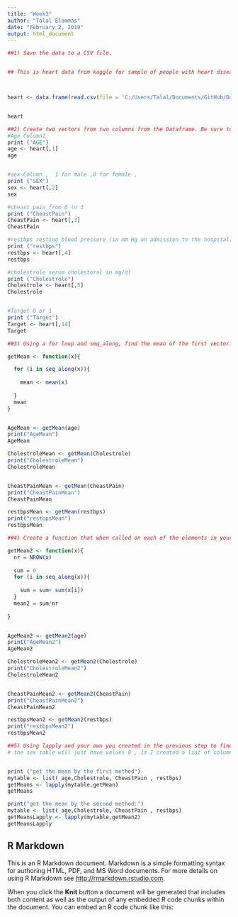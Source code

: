 ```yaml
---
title: "Week3"
author: "Talal Elammas"
date: "February 2, 2019"
output: html_document
---
```




```r
##1) Save the data to a CSV file. 


## This is heart data from kaggle for sample of people with heart disease include some medical informations from Clevland Research Center database, can be found on kaggle https://www.kaggle.com/ronitf/heart-disease-uci/version/1



heart <- data.frame(read.csv(file = 'C:/Users/Talal/Documents/GitHub/Data_Visualization/heart.csv'))


heart


```

```r
##2) Create two vectors from two columns from the Dataframe. Be sure to name these appropriately. 
#Age Column1
print ("AGE")
age <- heart[,1]
age


#sex Column ,  1 for male ,0 for female ,
print ("SEX")
sex <- heart[,2]
sex

#cheast pain from 0 to 3 
print ("CheastPain")
CheastPain <- heart[,3]
CheastPain

#restbps resting blood pressure (in mm Hg on admission to the hospital)
print ("restbps")
restbps <- heart[,4]
restbps

#cholestrole serum cholestoral in mg/dl
print ("Cholestrole")
Cholestrole <- heart[,5]
Cholestrole


#Target 0 or 1 
print ("Target")
Target <- heart[,14]
Target


```



```r
##3) Using a for loop and seq_along, find the mean of the first vector. Store the mean in an appropriate variable.

getMean <- function(x){

  for (i in seq_along(x)){
    
    mean <- mean(x)
    
  }
  mean
}


AgeMean <- getMean(age)
print("AgeMean")
AgeMean 

CholestroleMean <- getMean(Cholestrole)
print("CholestroleMean")
CholestroleMean 


CheastPainMean <- getMean(CheastPain)
print("CheastPainMean")
CheastPainMean 

restbpsMean <- getMean(restbps)
print("restbpsMean")
restbpsMean

```


```r
##4) Create a function that when called on each of the elements in your vector, finds the mean. Hint, you will use scoping rules to accumulate two global environment variables.

getMean2 <- function(x){
  nr = NROW(x)
  
  sum = 0
  for (i in seq_along(x)){
    
    sum = sum+ sum(x[i])
  }
  mean2 = sum/nr
  
}


AgeMean2 <- getMean2(age)
print("AgeMean2")
AgeMean2 

CholestroleMean2 <- getMean2(Cholestrole)
print("CholestroleMean2")
CholestroleMean2 


CheastPainMean2 <- getMean2(CheastPain)
print("CheastPainMean2")
CheastPainMean2 

restbpsMean2 <- getMean2(restbps)
print("restbpsMean2")
restbpsMean2 
```




```r
##5) Using lapply and your own you created in the previous step to find the sum and number of elements of the second vector. 
# the sex table will just have values 0 , 1s I created a list of columns with age, Cholestrole, CheastPain vectors


print ("get the mean by the first method")
mytable <- list( age,Cholestrole, CheastPain , restbps)
getMeans <- lapply(mytable,getMean)
getMeans

print("get the mean by the second method:")
mytable <- list( age,Cholestrole, CheastPain , restbps)
getMeansLapply <- lapply(mytable,getMean2)
getMeansLapply


```








## R Markdown

This is an R Markdown document. Markdown is a simple formatting syntax for authoring HTML, PDF, and MS Word documents. For more details on using R Markdown see <http://rmarkdown.rstudio.com>.

When you click the **Knit** button a document will be generated that includes both content as well as the output of any embedded R code chunks within the document. You can embed an R code chunk like this:

